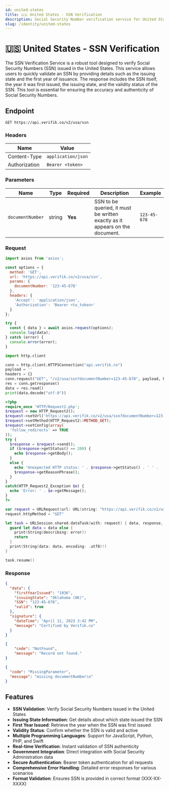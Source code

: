 ```yaml
---
id: united-states
title: 🇺🇸 United States - SSN Verification
description: Social Security Number verification service for United States identity validation
slug: /identity/united-states
---
```



# 🇺🇸 United States - SSN Verification

The SSN Verification Service is a robust tool designed to verify Social Security Numbers (SSN) issued in the United States. This service allows users to quickly validate an SSN by providing details such as the issuing state and the first year of issuance. The response includes the SSN itself, the year it was first issued, the issuing state, and the validity status of the SSN. This tool is essential for ensuring the accuracy and authenticity of Social Security Numbers.

## Endpoint

```
GET https://api.verifik.co/v2/usa/ssn
```

### Headers

| Name          | Value              |
| ------------- | ------------------ |
| Content-Type  | `application/json` |
| Authorization | `Bearer <token>`   |

### Parameters

| Name | Type | Required | Description | Example |
| ---- | ---- | -------- | ----------- | ------- |
| `documentNumber` | string | **Yes** | SSN to be queried, it must be written exactly as it appears on the document. | `123-45-678` |

### Request

<Tabs>
  <TabItem value="javascript" label="JavaScript">

```javascript
import axios from 'axios';

const options = {
  method: 'GET',
  url: 'https://api.verifik.co/v2/usa/ssn',
  params: {
    documentNumber: '123-45-678'
  },
  headers: {
    'Accept': 'application/json',
    'Authorization': 'Bearer <tu_token>'
  }
};

try {
  const { data } = await axios.request(options);
  console.log(data);
} catch (error) {
  console.error(error);
}
```

  </TabItem>
  <TabItem value="python" label="Python">

```python
import http.client

conn = http.client.HTTPSConnection("api.verifik.co")
payload = ''
headers = {}
conn.request("GET", "/v2/usa/ssn?documentNumber=123-45-678", payload, headers)
res = conn.getresponse()
data = res.read()
print(data.decode("utf-8"))
```

  </TabItem>
  <TabItem value="php" label="PHP">

```php
<?php
require_once 'HTTP/Request2.php';
$request = new HTTP_Request2();
$request->setUrl('https://api.verifik.co/v2/usa/ssn?documentNumber=123-45-678');
$request->setMethod(HTTP_Request2::METHOD_GET);
$request->setConfig(array(
  'follow_redirects' => TRUE
));
try {
  $response = $request->send();
  if ($response->getStatus() == 200) {
    echo $response->getBody();
  }
  else {
    echo 'Unexpected HTTP status: ' . $response->getStatus() . ' ' .
    $response->getReasonPhrase();
  }
}
catch(HTTP_Request2_Exception $e) {
  echo 'Error: ' . $e->getMessage();
}
?>
```

  </TabItem>
  <TabItem value="swift" label="Swift">

```swift
var request = URLRequest(url: URL(string: "https://api.verifik.co/v2/usa/ssn?documentNumber=123-45-678")!,timeoutInterval: Double.infinity)
request.httpMethod = "GET"

let task = URLSession.shared.dataTask(with: request) { data, response, error in 
  guard let data = data else {
    print(String(describing: error))
    return
  }
  print(String(data: data, encoding: .utf8)!)
}

task.resume()
```

  </TabItem>
</Tabs>

### Response

<Tabs>
  <TabItem value="200" label="200">

```json
{
  "data": {
    "firstYearIssued": "1936",
    "issuingState": "Oklahoma (OK)",
    "SSN": "123-45-678",
    "valid": true
  },
  "signature": {
    "dateTime": "April 11, 2023 3:42 PM",
    "message": "Certified by Verifik.co"
  }
}
```

  </TabItem>
  <TabItem value="404" label="404">

```json
{
    "code": "NotFound",
    "message": "Record not found."
}
```

  </TabItem>
  <TabItem value="409" label="409">

```json
{
  "code": "MissingParameter",
  "message": "missing documentNumber\n"
}
```

  </TabItem>
</Tabs>

## Features

- **SSN Validation**: Verify Social Security Numbers issued in the United States
- **Issuing State Information**: Get details about which state issued the SSN
- **First Year Issued**: Retrieve the year when the SSN was first issued
- **Validity Status**: Confirm whether the SSN is valid and active
- **Multiple Programming Languages**: Support for JavaScript, Python, PHP, and Swift
- **Real-time Verification**: Instant validation of SSN authenticity
- **Government Integration**: Direct integration with Social Security Administration data
- **Secure Authentication**: Bearer token authentication for all requests
- **Comprehensive Error Handling**: Detailed error responses for various scenarios
- **Format Validation**: Ensures SSN is provided in correct format (XXX-XX-XXXX)
